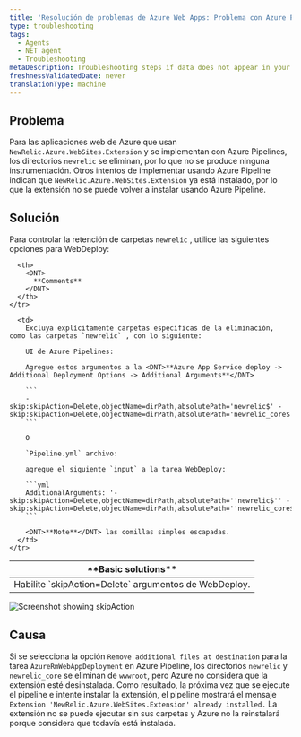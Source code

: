 ```yaml
---
title: 'Resolución de problemas de Azure Web Apps: Problema con Azure Pipelines'
type: troubleshooting
tags:
  - Agents
  - NET agent
  - Troubleshooting
metaDescription: Troubleshooting steps if data does not appear in your app after you installed the New Relic .NET agent.
freshnessValidatedDate: never
translationType: machine
---
```


## Problema

Para las aplicaciones web de Azure que usan `NewRelic.Azure.WebSites.Extension` y se implementan con Azure Pipelines, los directorios `newrelic` se eliminan, por lo que no se produce ninguna instrumentación. Otros intentos de implementar usando Azure Pipeline indican que `NewRelic.Azure.WebSites.Extension` ya está instalado, por lo que la extensión no se puede volver a instalar usando Azure Pipeline.

## Solución

Para controlar la retención de carpetas `newrelic` , utilice las siguientes opciones para WebDeploy:

<table>
  <thead>
    <tr>
      <th>
        <DNT>
          **Basic solutions**
        </DNT>
      </th>

      <th>
        <DNT>
          **Comments**
        </DNT>
      </th>
    </tr>
  </thead>

  <tbody>
    <tr>
      <td>
        Habilite `skipAction=Delete` argumentos de WebDeploy.
      </td>

      <td>
        Excluya explícitamente carpetas específicas de la eliminación, como las carpetas `newrelic` , con lo siguiente:

        UI de Azure Pipelines:

        Agregue estos argumentos a la <DNT>**Azure App Service deploy -> Additional Deployment Options -> Additional Arguments**</DNT>

        ```
        -skip:skipAction=Delete,objectName=dirPath,absolutePath='newrelic$' -skip:skipAction=Delete,objectName=dirPath,absolutePath='newrelic_core$'
        ```

        O

        `Pipeline.yml` archivo:

        agregue el siguiente `input` a la tarea WebDeploy:

        ```yml
        AdditionalArguments: '-skip:skipAction=Delete,objectName=dirPath,absolutePath=''newrelic$'' -skip:skipAction=Delete,objectName=dirPath,absolutePath=''newrelic_core$'''
        ```

        <DNT>**Note**</DNT> las comillas simples escapadas.
      </td>
    </tr>
  </tbody>
</table>

<img
  title="Screenshot showing skipAction"
  alt="Screenshot showing skipAction"
  src="/images/apm_screenshot-crop_skipaction-in-azure-pipeline.webp"
/>

## Causa

Si se selecciona la opción `Remove additional files at destination` para la tarea `AzureRmWebAppDeployment` en Azure Pipeline, los directorios `newrelic` y `newrelic_core` se eliminan de `wwwroot`, pero Azure no considera que la extensión esté desinstalada. Como resultado, la próxima vez que se ejecute el pipeline e intente instalar la extensión, el pipeline mostrará el mensaje `Extension 'NewRelic.Azure.WebSites.Extension' already installed.` La extensión no se puede ejecutar sin sus carpetas y Azure no la reinstalará porque considera que todavía está instalada.
